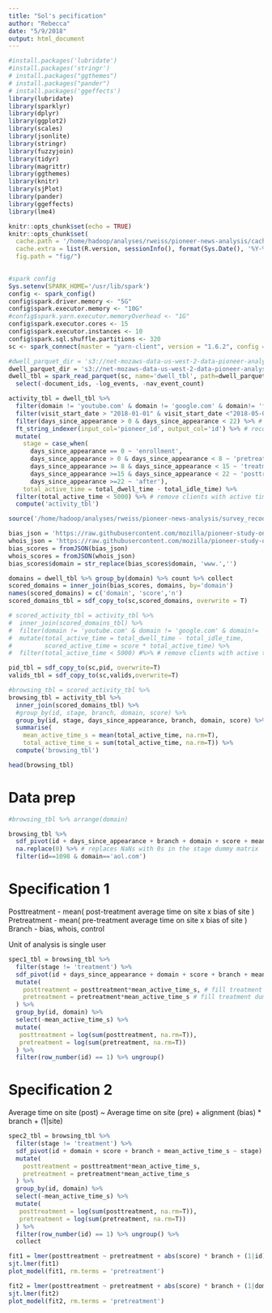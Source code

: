```yaml
---
title: "Sol's pecification"
author: "Rebecca"
date: "5/9/2018"
output: html_document
---
```


```r
#install.packages('lubridate')
#install.packages('stringr')
# install.packages("ggthemes")
# install.packages("pander")
# install.packages('ggeffects')
library(lubridate)
library(sparklyr)
library(dplyr)
library(ggplot2)
library(scales)
library(jsonlite)
library(stringr)
library(fuzzyjoin)
library(tidyr)
library(magrittr)
library(ggthemes)
library(knitr)
library(sjPlot)
library(pander)
library(ggeffects)
library(lme4)

knitr::opts_chunk$set(echo = TRUE)
knitr::opts_chunk$set(
  cache.path = '/home/hadoop/analyses/rweiss/pioneer-news-analysis/cache/',
  cache.extra = list(R.version, sessionInfo(), format(Sys.Date(), '%Y-%m')),
  fig.path = "fig/")
  

#spark config
Sys.setenv(SPARK_HOME='/usr/lib/spark')
config <- spark_config()
config$spark.driver.memory <- "5G"
config$spark.executor.memory <- "10G"
#config$spark.yarn.executor.memoryOverhead <- "1G"
config$spark.executor.cores <- 15
config$spark.executor.instances <- 10
config$spark.sql.shuffle.partitions <- 320
sc <- spark_connect(master = "yarn-client", version = "1.6.2", config = config)

#dwell_parquet_dir = 's3://net-mozaws-data-us-west-2-data-pioneer-analysis/online_news_v2/dwell_time_complete/'
dwell_parquet_dir = 's3://net-mozaws-data-us-west-2-data-pioneer-analysis/online_news_v2/dwell_time_new_handling/'
dwell_tbl = spark_read_parquet(sc, name='dwell_tbl', path=dwell_parquet_dir, repartition=500, memory=F) %>% 
  select(-document_ids, -log_events, -nav_event_count)

activity_tbl = dwell_tbl %>% 
  filter(domain != 'youtube.com' & domain != 'google.com' & domain!= 'facebook.com') %>% 
  filter(visit_start_date > "2018-01-01" & visit_start_date <"2018-05-01") %>% # remove odd clients, likely clock skew
  filter(days_since_appearance > 0 & days_since_appearance < 22) %>% # only look at study periods
  ft_string_indexer(input_col='pioneer_id', output_col='id') %>% # recode pioneer ids
  mutate(
    stage = case_when(
      days_since_appearance == 0 ~ 'enrollment',
      days_since_appearance > 0 & days_since_appearance < 8 ~ 'pretreatment',
      days_since_appearance >= 8 & days_since_appearance < 15 ~ 'treatment',
      days_since_appearance >=15 & days_since_appearance < 22 ~ 'posttreatment',
      days_since_appearance >=22 ~ 'after'),
    total_active_time = total_dwell_time - total_idle_time) %>%
  filter(total_active_time < 5000) %>% # remove clients with active time greater than 99.999%
  compute('activity_tbl')

source('/home/hadoop/analyses/rweiss/pioneer-news-analysis/survey_recoding.R')

bias_json = 'https://raw.githubusercontent.com/mozilla/pioneer-study-online-news-2/master/extension/bias-domains.json'
whois_json = 'https://raw.githubusercontent.com/mozilla/pioneer-study-online-news-2/master/extension/whois-domains.json'
bias_scores = fromJSON(bias_json)
whois_scores = fromJSON(whois_json)
bias_scores$domain = str_replace(bias_scores$domain, 'www.','')

domains = dwell_tbl %>% group_by(domain) %>% count %>% collect
scored_domains = inner_join(bias_scores, domains, by='domain')
names(scored_domains) = c('domain', 'score','n')
scored_domains_tbl = sdf_copy_to(sc,scored_domains, overwrite = T)

# scored_activity_tbl = activity_tbl %>%
#  inner_join(scored_domains_tbl) %>%
#  filter(domain != 'youtube.com' & domain != 'google.com' & domain!= 'facebook.com') %>% 
#  mutate(total_active_time = total_dwell_time - total_idle_time,
#         scored_active_time = score * total_active_time) %>%
#  filter(total_active_time < 5000) #%>% # remove clients with active time greater than 99.999%

pid_tbl = sdf_copy_to(sc,pid, overwrite=T)
valids_tbl = sdf_copy_to(sc,valids,overwrite=T)

#browsing_tbl = scored_activity_tbl %>%
browsing_tbl = activity_tbl %>%
  inner_join(scored_domains_tbl) %>%
  #group_by(id, stage, branch, domain, score) %>%
  group_by(id, stage, days_since_appearance, branch, domain, score) %>%
  summarise(
    mean_active_time_s = mean(total_active_time, na.rm=T),
    total_active_time_s = sum(total_active_time, na.rm=T)) %>%
  compute('browsing_tbl') 

head(browsing_tbl)

```

# Data prep


```r
#browsing_tbl %>% arrange(domain)
```




```r
browsing_tbl %>% 
  sdf_pivot(id + days_since_appearance + branch + domain + score + mean_active_time_s + total_active_time_s ~ stage) %>% # creates columns for stage dummy
  na.replace(0) %>% # replaces NaNs with 0s in the stage dummy matrix
  filter(id==1098 & domain=='aol.com')

```
# Specification 1

Posttreatment - mean( post-treatment average time on site x bias of site )
Pretreatment - mean( pre-treatment average time on site x bias of site )
Branch - bias, whois, control

Unit of analysis is single user

```r
spec1_tbl = browsing_tbl %>% 
  filter(stage != 'treatment') %>%
  sdf_pivot(id + days_since_appearance + domain + score + branch + mean_active_time_s ~ stage) %>%
  mutate(
    posttreatment = posttreatment*mean_active_time_s, # fill treatment dummy with mean value
    pretreatment = pretreatment*mean_active_time_s # fill treatment dummy with mean value
  ) %>%
  group_by(id, domain) %>%
  select(-mean_active_time_s) %>%
  mutate(
   posttreatment = log(sum(posttreatment, na.rm=T)),
   pretreatment = log(sum(pretreatment, na.rm=T))
  ) %>%
  filter(row_number(id) == 1) %>% ungroup()
```

# Specification 2
Average time on site (post) ~ Average time on site (pre) + alignment (bias) * branch + (1|site)


```r
spec2_tbl = browsing_tbl %>% 
  filter(stage != 'treatment') %>%
  sdf_pivot(id + domain + score + branch + mean_active_time_s ~ stage) %>% # creates columns for stage dummy
  mutate(
    posttreatment = posttreatment*mean_active_time_s,
    pretreatment = pretreatment*mean_active_time_s
  ) %>%
  group_by(id, domain) %>%
  select(-mean_active_time_s) %>%
  mutate(
   posttreatment = log(sum(posttreatment, na.rm=T)),
   pretreatment = log(sum(pretreatment, na.rm=T))
  ) %>%
  filter(row_number(id) == 1) %>% ungroup() %>%
  collect
```

```r

fit1 = lmer(posttreatment ~ pretreatment + abs(score) * branch + (1|id), data=spec1_tbl)
sjt.lmer(fit1)
plot_model(fit1, rm.terms = 'pretreatment')

fit2 = lmer(posttreatment ~ pretreatment + abs(score) * branch + (1|domain), data=spec2_tbl)
sjt.lmer(fit2)
plot_model(fit2, rm.terms = 'pretreatment')

```

